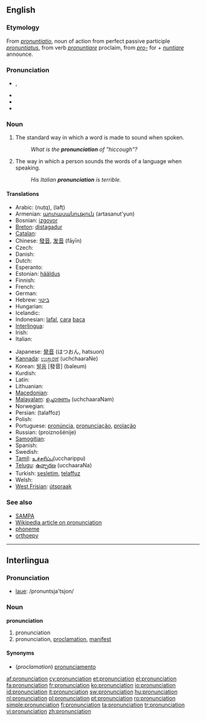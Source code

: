 {{wikipedia}}
{{selfref|See also [[Wiktionary:Pronunciation key|Wiktionary's pronunciation key]]}}
==English==

===Etymology===
From {{etyl|la}} ''[[pronuntiatio]]'', noun of action from perfect passive participle ''[[pronuntiatus]]'', from verb ''[[pronuntiare]]'' proclaim, from ''[[pro-]]'' for + ''[[nuntiare]]'' announce.

===Pronunciation===
* {{IPA|/pɹəˌnʌnsiˈeɪʃən/}}, {{SAMPA|/pr@%nVnsi"eIS@n/}}
<!--No! This is incorrect.* {{IPA|/pɹəˌnaʊnsiˈeɪʃən/}}, {{SAMPA|/pr@%naUnsi"eIS@n/}}-->
* {{audio|en-us-pronunciation.ogg|Audio (US)}}
* {{rhymes|eɪʃǝn}}
* {{hyphenation|pro|nun|ci|a|tion}}

===Noun===
{{en-noun|s|-}}

# {{countable}} The standard way in which a word is made to sound when spoken.
#: ''What is the '''pronunciation''' of "hiccough"?''
# {{uncountable}} The way in which a person sounds the words of a language when speaking.
#: ''His Italian '''pronunciation''' is terrible.''

====Translations====
{{trans-top|standard sound of a word}}
* Arabic: {{Arab|[[نطق]]}} (nuṭq), {{Arab|[[لفظ]]}} (lafṭ)
* Armenian: [[արտասանություն]] (artasanut'yun)
* Bosnian: [[izgovor]] {{m}}
* [[Breton]]: [[distagadur]] {{m}}
* [[Catalan]]: {{t-|ca|pronunciació|f}}
* Chinese: [[發音]], [[发音]] (fāyīn)
* Czech: {{t+|cs|výslovnost|f}}
* Danish: {{t+|da|udtale}}
* Dutch: {{t+|nl|uitspraak|f}}
* Esperanto: {{t+|eo|prononco|xs=Esperanto}}
* Estonian: [[hääldus]]
* Finnish: {{t+|fi|ääntämys}}
* French: {{t+|fr|prononciation|f}}
* German: {{t+|de|Aussprache|f}}
* Hebrew: [[ביטוי]]
* Hungarian: {{t+|hu|kiejtés}}
* Icelandic: {{t+|is|framburður|m}}
* Indonesian: [[lafal]], [[cara]] [[baca]]
* [[Interlingua]]: {{t-|ia|pronunciation|xs=Interlingua}}
* Irish: {{t|ga|fuaimniú|m|xs=Irish}}
* Italian: {{t+|it|pronuncia|f}}
{{trans-mid}}
* Japanese: [[発音]] (はつおん, hatsuon)
* [[Kannada]]: [[ಉಚ್ಚಾರಣೆ]] (uchchaaraNe)
* Korean: [[발음]] [發音] (baleum)
* Kurdish: {{ku-Arab|[[گۆ کردن]]}}
* Latin: {{t-|la|pronuntiatio|f|alt=prōnuntiātiō}}
* Lithuanian: {{t+|lt|tarimas|m|xs=Lithuanian}}
* [[Macedonian]]: {{t|mk|изговор|m|tr=ízgovor|sc=Cyrl|xs=Macedonian}}
* [[Malayalam]]: [[ഉച്ചാരണം]] (uchchaaraNam)
* Norwegian: {{t+|no|uttale|m}}
* Persian: {{fa-Arab|[[تلفظ]]}} (talaffoz)
* Polish: {{t+|pl|wymowa|f}}
* Portuguese: [[pronúncia]], [[pronunciação]], [[prolação]]
* Russian: {{t+|ru|произношение|n|sc=Cyrl}} (proiznošénije)
* [[Samogitian]]: {{tø|bat-smg|tarėms}}
* Spanish: {{t+|es|pronunciación|f}}
* Swedish: {{t+|sv|uttal}}
* [[Tamil]]: [[உச்சரிப்பு]](uccharippu)
* [[Telugu]]: [[ఉచ్ఛారణ]] (ucchaaraNa)
* Turkish: [[sesletim]], [[telaffuz]]
* Welsh: {{t+|cy|cynaniad|xs=Welsh}}
* [[West Frisian]]: [[útspraak]]
{{trans-bottom}}

===See also===
* [[SAMPA]]
* [[w:pronunciation|Wikipedia article on pronunciation]]
* [[phoneme]]
* [[orthoepy]]

----

==Interlingua==

===Pronunciation===
* [[laue]]: /pronuntsja'tsjon/

===Noun===
'''pronunciation'''

# pronunciation
# pronunciation, [[proclamation]], [[manifest]]

====Synonyms====
* (''proclamation'') [[pronunciamento]]

[[af:pronunciation]]
[[cy:pronunciation]]
[[et:pronunciation]]
[[el:pronunciation]]
[[fa:pronunciation]]
[[fr:pronunciation]]
[[ko:pronunciation]]
[[io:pronunciation]]
[[id:pronunciation]]
[[it:pronunciation]]
[[sw:pronunciation]]
[[hu:pronunciation]]
[[nl:pronunciation]]
[[pl:pronunciation]]
[[pt:pronunciation]]
[[ro:pronunciation]]
[[simple:pronunciation]]
[[fi:pronunciation]]
[[ta:pronunciation]]
[[tr:pronunciation]]
[[vi:pronunciation]]
[[zh:pronunciation]]